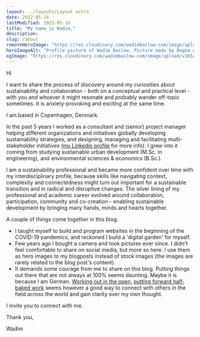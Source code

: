 ```yaml
---
layout: ../layouts/Layout.astro
date: 2022-05-16
lastModified: 2022-05-16
title: "My name is Wadim."
description:
slug: /about
remoteHeroImage: "https://res.cloudinary.com/wadimbaslow-com/image/upload/v1652693255/profileImageWebsite_gmpz39.jpg"
heroImageAlt: "Profile picture of Wadim Baslow. Picture made by Bogna Anna Gebalska."
ogImage: "https://res.cloudinary.com/wadimbaslow-com/image/upload/v1652693255/profileImageWebsite_gmpz39.jpg"
---
```


Hi

I want to share the process of discovery around my curiosities about sustainability and collaboration - both on a conceptual and practical level - with you and whoever it might resonate and probably wander off-topic sometimes. It is anxiety-provoking and exciting at the same time.

I am based in Copenhagen, Denmark.

In the past 5 years I worked as a consultant and (senior) project manager helping different organizations and initiatives globally developing sustainability strategies, and designing, managing and facilitating multi-stakeholder initiatives ([my Linkedin profile](https://www.linkedin.com/in/wbaslow/) for more info). I grew into it coming from studying sustainable urban development (M.Sc. in engineering), and environmental sciences & economics (B.Sc.).

I am a sustainability professional and became more confident over time with my interdisciplinary profile, because skills like navigating context, complexity and connectedness might turn out important for a sustainable transition and in radical and disruptive changes. The silver lining of my professional and academic career evolved around collaboration, participation, community and co-creation - enabling sustainable development by bringing many hands, minds and hearts together.

A couple of things come together in this blog.

- I taught myself to build and program websites in the beginning of the COVID-19 pandemics, and reckoned I build a 'digital garden' for myself.
- Few years ago I bought a camera and took pictures ever since. I didn't feel comfortable to share on social media, but more so here. I use them as hero images to my blogposts instead of stock images (the images are rarely related to the blog post's content).
- It demands some courage from me to share on this blog. Putting things out there that are not always at 100% seems daunting. Maybe it is because I am German. [Working out in the open](https://medium.com/open-change/working-in-the-open-162d6d747081), [putting forward half-baked work](https://seths.blog/2022/05/half-baked/) seems however a good way to connect with others in the field across the world and gain clarity over my own thought.

I invite you to connect with me.

Thank you,

Wadim
